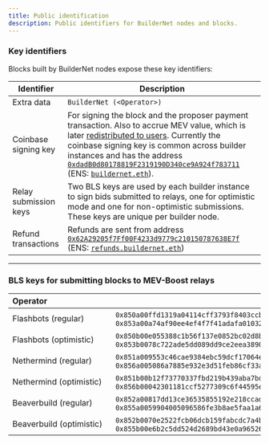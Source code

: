 ```yaml
---
title: Public identification
description: Public identifiers for BuilderNet nodes and blocks.
---
```


### Key identifiers

Blocks built by BuilderNet nodes expose these key identifiers:

| Identifier            | Description                                                                                                                                                                                                                                                                                                                                                                                                                                     |
| --------------------- | ----------------------------------------------------------------------------------------------------------------------------------------------------------------------------------------------------------------------------------------------------------------------------------------------------------------------------------------------------------------------------------------------------------------------------------------------- |
| Extra data            | `BuilderNet (<Operator>)`                                                                                                                                                                                                                                                                                                                                                                                                                       |
| Coinbase signing key  | For signing the block and the proposer payment transaction. Also to accrue MEV value, which is later [redistributed to users](refunds). Currently the coinbase signing key is common across builder instances and has the address [`0xdadB0d80178819F2319190D340ce9A924f783711`](https://etherscan.io/address/0xdadB0d80178819F2319190D340ce9A924f783711) (ENS: [`buildernet.eth`](https://etherscan.io/name-lookup-search?id=buildernet.eth)). |
| Relay submission keys | Two BLS keys are used by each builder instance to sign bids submitted to relays, one for optimistic mode and one for non-optimistic submissions. These keys are unique per builder node.                                                                                                                                                                                                                                                        |
| Refund transactions   | Refunds are sent from address [`0x62A29205f7Ff00F4233d9779c210150787638E7f`](https://etherscan.io/address/0x62A29205f7Ff00F4233d9779c210150787638E7f) (ENS: [`refunds.buildernet.eth`](https://etherscan.io/name-lookup-search?id=refunds.buildernet.eth))                                                                                                                                                                                      |
---

### BLS keys for submitting blocks to MEV-Boost relays

| Operator&nbsp;&nbsp;&nbsp;&nbsp;&nbsp;&nbsp;&nbsp;&nbsp;&nbsp;&nbsp;&nbsp;&nbsp;&nbsp;&nbsp;&nbsp;&nbsp;&nbsp;&nbsp;&nbsp;&nbsp;&nbsp;&nbsp;&nbsp;&nbsp;&nbsp;&nbsp;&nbsp;&nbsp; | Signing key address                                                                                  |
| -------------------------------------------------------------------------------------------------------------------------------------------------------------------------------- | ---------------------------------------------------------------------------------------------------- |
| Flashbots (regular)                                                                                                                                                              | `0x850a00ffd1319a04114cff3793f8403ccbf026e0cf67ddca2f9fbb1a03e056a916becc686cdfe7714b111e35c92a74cf`, `0x853a00a74af90ee4ef4f7f41adafa010327e615036000b29711c65877a0eb77665c840b4869bd6208fc03486c097b9c4` |
| Flashbots (optimistic)                                                                                                                                                           | `0x850b00e055388c1b56f137e0852bc02d8b05534e9f96dd1d11cff8cf0481b800ecc2e708cdc158cd95b7cfdaa6840ee7`, `0x853b0078c722ade5dd089dd9ce2eea3890dcc825213231600b3023ab92aa3e835c5325f31515b82a9a0559c881a14cde` |
| Nethermind (regular)                                                                                                                                                             | `0x851a009553c46cae9384ebc59dcf17064ee8839de085910ec71d834ab1b8dc7a1f3271008c2438ae3b3e44be994108a6`, `0x856a005086a7885e932e3d51feb86cf33a0d34bdc61e517b6b5742246567899b892ee2a1d58362983d63bb36ac7b9a28` |
| Nethermind (optimistic)                                                                                                                                                          | `0x851b00b12f73770337fbd219b439aba7bd8e770dbdea16a3b0df030d971bc0d824d470d7868e5d93355f501bfe892947`, `0x856b00042301181ccf5277309c6f44595e343a284187bfe9868d6812e46fba21831fecbe8b0e6814c1463ba540ac3f46` |
| Beaverbuild (regular)                                                                                                                                                            | `0x852a00817dd13ce36535855192e218ccad6d489f90605c501fd4294940550592426552006ebd44f0e661b73d58a9765c`, `0x855a0059904005096586fe3b8ae5faa1a630947c5ff517b788100121db18a8961ee40b2ff47139b5b0965a5a0d8fe1af` |
| Beaverbuild (optimistic)                                                                                                                                                         | `0x852b0070e2522fcb06dcb159fabcdc7a4b5e1221cc2a56b083577cce03e50afe1b699c5a1111eb3bb1b8684aa90a8333`, `0x855b00e6b2c5dd524d2689bd43e0a965262810cbd7a2c71166f53594fb01bba8151bdd6a09ddb0408f7063b17eb3742e` |
